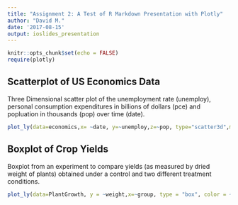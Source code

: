 ```yaml
---
title: "Assignment 2: A Test of R Markdown Presentation with Plotly"
author: "David M."
date: '2017-08-15'
output: ioslides_presentation
---
```


```r
knitr::opts_chunk$set(echo = FALSE)
require(plotly)
```
## Scatterplot of US Economics Data
Three Dimensional scatter plot of the unemployment rate (unemploy), personal consumption expenditures in billions of dollars (pce) and popluation in thousands (pop) over time (date).
```r
plot_ly(data=economics,x= ~date, y=~unemploy,z=~pop, type="scatter3d",mode="markers", color = ~pce)
```


## Boxplot of Crop Yields
Boxplot from an experiment to compare yields (as measured by dried weight of plants) obtained under a control and two different treatment conditions.
```r
plot_ly(data=PlantGrowth, y = ~weight,x=~group, type = "box", color = ~group)
```